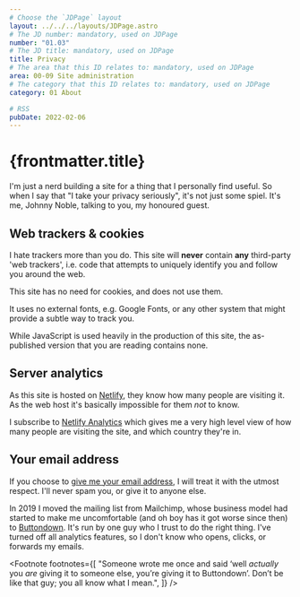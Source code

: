 ```yaml
---
# Choose the `JDPage` layout
layout: ../../../layouts/JDPage.astro
# The JD number: mandatory, used on JDPage
number: "01.03"
# The JD title: mandatory, used on JDPage
title: Privacy
# The area that this ID relates to: mandatory, used on JDPage
area: 00-09 Site administration
# The category that this ID relates to: mandatory, used on JDPage
category: 01 About

# RSS
pubDate: 2022-02-06
---
```



# {frontmatter.title}

I'm just a nerd building a site for a thing that I personally find useful. So when I say that "I take your privacy seriously", it's not just some spiel. It's me, Johnny Noble, talking to you, my honoured guest.

## Web trackers & cookies

I hate trackers more than you do. This site will **never** contain **any** third-party 'web trackers', i.e. code that attempts to uniquely identify you and follow you around the web.

This site has no need for cookies, and does not use them.

It uses no external fonts, e.g. Google Fonts, or any other system that might provide a subtle way to track you.

While JavaScript is used heavily in the production of this site, the as-published version that you are reading contains none.

## Server analytics

As this site is hosted on [Netlify](https://netlify.com), they know how many people are visiting it. As the web host it's basically impossible for them _not_ to know.

I subscribe to [Netlify Analytics](https://www.netlify.com/products/analytics/) which gives me a very high level view of how many people are visiting the site, and which country they're in.

## Your email address

If you choose to [give me your email address](/00-09-site-administration/02-send-and-receive/02.02-mailing-list), I will treat it with the utmost respect. I'll never spam you, or give it to anyone else.<FootRef n={1} />

In 2019 I moved the mailing list from Mailchimp, whose business model had started to make me uncomfortable (and oh boy has it got worse since then) to [Buttondown](https://buttondown.email). It's run by one guy who I trust to do the right thing. I've turned off all analytics features, so I don't know who opens, clicks, or forwards my emails.

<Footnote
  footnotes={[
    "Someone wrote me once and said &lsquo;well <span style='font-style: italic;'>actually</span> you <span style='font-style: italic;'>are</span> giving it to someone else, you&rsquo;re giving it to Buttondown&rsquo;. Don&rsquo;t be like that guy; you all know what I mean.",
  ]}
/>
